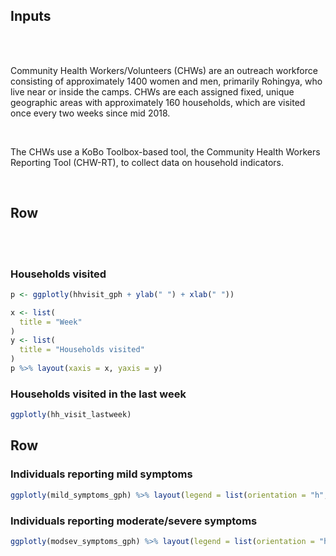 
Inputs {.sidebar}
-------------------------------------

<br>
<br>


Community Health Workers/Volunteers (CHWs) are an outreach workforce consisting of approximately 1400 women and men, primarily Rohingya, who live near or inside the camps. CHWs are each assigned fixed, unique geographic areas with approximately 160 households, which are visited once every two weeks since mid 2018.

<br>

The CHWs use a KoBo Toolbox-based tool, the Community Health Workers Reporting Tool (CHW-RT), to collect data on household indicators.  


<br>

Row 
-------------------------------------
   
<br>
<br>


### Households visited

```r

p <- ggplotly(hhvisit_gph + ylab(" ") + xlab(" "))

x <- list(
  title = "Week"
)
y <- list(
  title = "Households visited"
)
p %>% layout(xaxis = x, yaxis = y)


```

### Households visited in the last week {data-height=500}


```r
ggplotly(hh_visit_lastweek)
```


Row  {data-height=500}
-------------------------------------

### Individuals reporting mild symptoms


```r
ggplotly(mild_symptoms_gph) %>% layout(legend = list(orientation = "h", x = 0.4, y = -0.2))
```

### Individuals reporting moderate/severe symptoms

```r
ggplotly(modsev_symptoms_gph) %>% layout(legend = list(orientation = "h", x = 0.4, y = -0.2))
```

